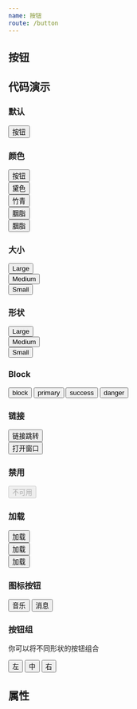 ```yaml
---
name: 按钮
route: /button
---
```




## 按钮

## 代码演示

### 默认

<Playground>
  <Button>按钮</Button>
</Playground>

### 颜色

<Playground>
  <div class="nui-btn">
   <Button type='primary' outline>按钮</Button>
  </div>
  <div class="nui-btn">
   <Button type='primary'>黛色</Button>
  </div>
  <div class="nui-btn">
    <Button type='success'>竹青</Button>
  </div>
  <div class="nui-btn">
     <Button type='danger' outline>胭脂</Button>
  </div>
  <div class="nui-btn">
   <Button type='danger'>胭脂</Button>
  </div>

</Playground>

### 大小

<Playground>
  <div class="nui-btn">
    <Button type='primary' size='large'>Large</Button> 
  </div>
  <div class="nui-btn">
   <Button type='success' outline>Medium</Button> 
  </div>
  <div class="nui-btn">
    <Button type='danger' size='small'>Small</Button>
  </div>
</Playground>

### 形状

<Playground>
  <div class="nui-btn">
    <Button type='primary' size='large' round>Large</Button>
  </div>
  <div class="nui-btn">
    <Button type='success' outline round>Medium</Button>
  </div>
  <div class="nui-btn">
    <Button type='danger' size='small' round>Small</Button>
  </div>
  
</Playground>

### Block

<Playground>
  <Button block>block</Button>
  <Button type='primary' round block>primary</Button>
  <Button type='success' block>success</Button>
  <Button type='danger' round block>danger</Button>
</Playground>

### 链接

<Playground>
  <div class="nui-btn">
   <Button type='primary' href='https://github.com/YYL1999/NUI'>链接跳转</Button>  
  </div>
  <div class="nui-btn">
     <Button type='success' size='large' href='https://github.com/YYL1999/NUI' target='_blank' round>打开窗口</Button>
  </div>

</Playground>

### 禁用

<Playground>
  <Button disabled>不可用</Button>
</Playground>

### 加载

<Playground>
  <div class="nui-btn">
   <Button loading>加载</Button> 
  </div>
  <div class="nui-btn">
   <Button type='primary' loading>加载</Button>
  </div>
  <div class="nui-btn">
    <Button type='danger' loading round>加载</Button>  
  </div>

</Playground>

### 图标按钮

<Playground>
  <Button><Icon type='music' />音乐</Button>
  <Button type='danger' outline round><Icon type='message' />消息</Button>
</Playground>

### 按钮组

你可以将不同形状的按钮组合

<Playground>
  <Button.Group>
    <Button round>左</Button>
    <Button>中</Button>
    <Button round>右</Button>
  </Button.Group>
</Playground>

## 属性 

<PropsTable of={Button} />
